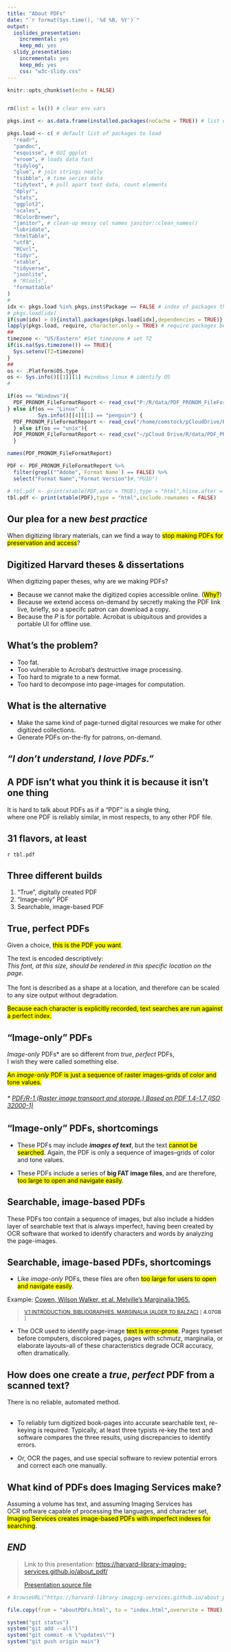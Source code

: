 ```yaml
---
title: "About PDFs"
date: "`r format(Sys.time(), '%d %B, %Y')`"
output:
  ioslides_presentation:
    incremental: yes
    keep_md: yes
  slidy_presentation:
    incremental: yes
    keep_md: yes
    css: "w3c-slidy.css"
---
```


```r
knitr::opts_chunk$set(echo = FALSE)


rm(list = ls()) # clear env vars

pkgs.inst <- as.data.frame(installed.packages(noCache = TRUE)) # list of installed R packages

pkgs.load <- c( # default list of packages to load
  "readr",
  "pandoc",
  "esquisse", # GUI ggplot 
  "vroom", # loads data fast
  "tidylog",
  "glue", # join strings neatly
  "tsibble", # time series data
  "tidytext", # pull apart text data, count elements
  "dplyr",
  "stats",
  "ggplot2",
  "scales",
  "RColorBrewer",
  "janitor", # clean-up messy col names janitor::clean_names()
  "lubridate",
  "htmlTable",
  "utf8",
  "RCurl",
  "tidyr",
  "xtable",
  "tidyverse",
  "jsonlite",
  # "Rtools",
  "formattable"
)
#
idx <- pkgs.load %in% pkgs.inst$Package == FALSE # index of packages that need to be installed
# pkgs.load[idx]
if(sum(idx) > 0){install.packages(pkgs.load[idx],dependencies = TRUE)} # if at least one package needs installing, run.
lapply(pkgs.load, require, character.only = TRUE) # require packages be loaded into current env
##
timezone <- "US/Eastern" #Set timezone # set TZ
if(is.na(Sys.timezone()) == TRUE){
  Sys.setenv(TZ=timezone)
}
##
os <- .Platform$OS.type
os <- Sys.info()[[1]][1] #windows linux # identify OS
#
```

```r

if(os == "Windows"){
  PDF_PRONOM_FileFormatReport <- read_csv("P:/R/data/PDF_PRONOM_FileFormatReport.csv")
} else if(os == "Linux" &
          Sys.info()[[4]][1] == "penguin") {
  PDF_PRONOM_FileFormatReport <- read_csv("/home/comstock/pCloudDrive/R/data/PDF_PRONOM_FileFormatReport.csv")
  } else if(os == "unix"){
  PDF_PRONOM_FileFormatReport <- read_csv("~/pCloud Drive/R/data/PDF_PRONOM_FileFormatReport.csv")
  }

names(PDF_PRONOM_FileFormatReport)

PDF <- PDF_PRONOM_FileFormatReport %>%
  filter(grepl("^Adobe",`Format Name`) == FALSE) %>%
  select("Format Name","Format Version")#,"PUID")

# tbl.pdf <- print(xtable(PDF,auto = TRUE),type = "html",hline.after = TRUE,scalebox = TRUE)
tbl.pdf <- print(xtable(PDF),type = "html",include.rownames = FALSE)

```

## Our plea for a new *best practice*

When digitizing library materials, can we find a way to <mark>stop making PDFs for preservation and access</mark>?

## Digitized Harvard theses & dissertations

When digitizing paper theses, why are we making PDFs?

* Because we cannot make the digitized copies accessible online. (<mark>Why?</mark>)
* Because we extend access on-demand by secretly making the PDF link live, briefly, so a specifc patron can download a copy.
* Because the *P* is for portable. Acrobat is ubiquitous and provides a portable UI for offline use.

## What's the problem?

* Too fat.
* Too vulnerable to Acrobat's destructive image processing.
* Too hard to migrate to a new format.
* Too hard to decompose into page-images for computation.

## What is the alternative

* Make the same kind of page-turned digital resources we make for other digitized collections.
* Generate PDFs on-the-fly for patrons, on-demand.

## *"I don't understand, I love PDFs."*


## A PDF isn't what you think it is because it isn't one thing

It is hard to talk about PDFs as if a "PDF" is a single thing,<br />where one PDF is reliably similar, in most respects, to any other PDF file.

## 31 flavors, at least

`r tbl.pdf`

## Three different builds

1. "True", digitally created PDF
2. "Image-only" PDF
3. Searchable, image-based PDF
<!-- 5. Hybrid (image & character description) PDF -->

## True, perfect PDFs

Given a choice, <mark>this is the PDF you want</mark>.

The text is encoded descriptively:<br />*This font, at this size, should be rendered in this specific location on the page*.<br /><br />
The font is described as a shape at a location, and therefore can be scaled to any size output without degradation.

<script src="https://gist.github.com/euhmeuh/61fd1beebf6d4fd5692431ed8ee1b892.js"></script>

<mark>Because each character is explicitly recorded, text searches are run against a perfect index.</mark>

## "Image-only" PDFs

*Image-only* PDFs\* are so different from *true*, *perfect* PDFs,<br />I wish they were called something else.

<mark>An *image-only* PDF is just a sequence of raster images--grids of color and tone values.</mark>

###### * [PDF/R-1 (Raster image transport and storage.) Based on PDF 1.4-1.7 (ISO 32000-1)](https://www.loc.gov/preservation/digital/formats/fdd/fdd000493.shtml)

## "Image-only" PDFs, shortcomings

* These PDFs may include ***images of text***, but the text <mark>cannot be searched</mark>. Again, the PDF is only a sequence of images--grids of color and tone values.

* These PDFs include a series of **big FAT image files**, and are therefore, <mark>too large to open and navigate easily</mark>. 

## Searchable, image-based PDFs

These PDFs too contain a sequence of images, but also include a hidden layer of searchable text that is always imperfect, having been created by OCR software that worked to identify characters and words by analyzing the page-images.

## Searchable, image-based PDFs, shortcomings

* Like *image-only* PDFs, these files are often <mark>too large for users to open and navigate easily</mark>.

Example: [Cowen, Wilson Walker, et al. Melville's Marginalia.1965.](https://id.lib.harvard.edu/alma/990033679150203941/catalog)

  > <small>[V.1 INTRODUCTION. BIBLIOGRAPHIES. MARGINALIA (ALGER TO BALZAC)](https://nrs.harvard.edu/URN-3:HUL.ARCH:100557006) [ **4.07GB** ]</small>

* The OCR used to identify page-image <mark>text is error-prone</mark>. Pages typeset before computers, discolored pages, pages with schmutz, marginalia, or elaborate layouts--all of these characteristics degrade OCR accuracy, often dramatically.

<!-- ## Hybrid (image & character description) PDF -->

<!-- Image-based PDFs with OCR-generated text can be converted to a hybrid of *true*, *perfect* and *image-based*. The software will look for OCR-generated text that the software has assigned a high confidence score, indicating it has likely identified the fonts and characters correctly, and it will throw away the page-image source and replace the image data with a described font and layout. -->

<!-- A single hybrid page may include encoded text that replaces part of the image, and page-image fragments for zones where the OCR confidence scores are low. -->

<!-- ## Hybrid PDF, shortcomings -->

<!-- * This technique reduces the PDF size (by replacing fat image data with lean character descriptions), but it is <mark>unreliable</mark> and produces <mark>ugly</mark>, odd renderings of pages. -->

<!-- * Because the software discards image data that it replaces with character descriptions, you <mark>cannot recover from errors</mark> without access to the originally scanned page-images. -->

<!-- * Many fonts are licensed, so if Adobe cannot substitute a recognized character with the correct font, Adobe will substitute another that approximates the original. -->

## How does one create a *true*, *perfect* PDF from a scanned text?

There is no reliable, automated method.<br /><br />

* To reliably turn digitized book-pages into accurate searchable text, re-keying is required. Typically, at least three typists re-key the text and software compares the three results, using discrepancies to identify errors.

* Or, OCR the pages, and use special software to review potential errors and correct each one manually.

<!-- ## How does one create an image-based PDF with a perfect index for searching? -->

<!-- OCR the pages, and use special software to review potential errors and correct each one manually. -->

## What kind of PDFs does Imaging Services make?

Assuming a volume has text, and assuming Imaging Services has<br />OCR software capable of processing the languages, and character set,<br /><mark>Imaging Services creates image-based PDFs with imperfect indexes for searching</mark>.

<!-- ## Notes from the Assistive Technology Center -->

<!-- * ATC staff take the TIFF images the library provides and processes them to produce searchable text. -->
<!-- * ABBYY is used to correct errors -->
<!-- * Specialized software and outsourced services are used in special cases (e.g., OCR or re-keying Arabic texts) -->
<!-- * MS Word or PDF files are delivered to students, with MS Word being the default. -->
<!-- 	* Students prefer MS WORD because they change fonts and  leading. -->
<!-- 	* Text to braille software takes MS WORD as input, not PDF. -->
<!-- * The University is providing ATC offices with licenses to SAAS, [SensusAccess](https://www.sensusaccess.com/) -->
<!-- * ATC isn't planning to correct all texts -->
<!-- 	* High quality results are typically sufficient for most students.. -->
<!-- * Graduate student needs have overwhelmed ATC -->
<!-- 	* One student this year needed 600 books scanned, hundreds of thousands of pages -->
<!-- * Grad students with disabilities will now be provided with a 20 hour per week research assistant that ATC will train to support the student. -->

## *END*

>Link to this presentation: [https://harvard-library-imaging-services.github.io/about_pdf/](https://harvard-library-imaging-services.github.io/about_pdf/)
>
> [Presentation source file](aboutPDFs.Rmd)






```r

# browseURL("https://harvard-library-imaging-services.github.io/about_pdf/")

file.copy(from = "aboutPDFs.html", to = "index.html",overwrite = TRUE)

system("git status")
system("git add --all")
system("git commit -m \"updates\"")
system("git push origin main")

```

